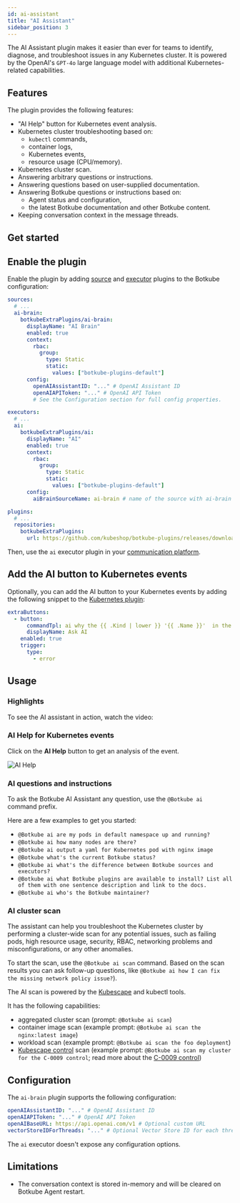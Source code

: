 ```yaml
---
id: ai-assistant
title: "AI Assistant"
sidebar_position: 3
---
```


The AI Assistant plugin makes it easier than ever for teams to identify, diagnose, and troubleshoot issues in any Kubernetes cluster. It is powered by the OpenAI's `GPT-4o` large language model with additional Kubernetes-related capabilities.

## Features

The plugin provides the following features:

- "AI Help" button for Kubernetes event analysis.
- Kubernetes cluster troubleshooting based on:
  - `kubectl` commands,
  - container logs,
  - Kubernetes events,
  - resource usage (CPU/memory).
- Kubernetes cluster scan.
- Answering arbitrary questions or instructions.
- Answering questions based on user-supplied documentation.
- Answering Botkube questions or instructions based on:
  - Agent status and configuration,
  - the latest Botkube documentation and other Botkube content.
- Keeping conversation context in the message threads.

## Get started

## Enable the plugin

Enable the plugin by adding [source](../self-hosted-configuration/source.md) and [executor](../self-hosted-configuration/executor.md) plugins to the Botkube configuration:

```yaml
sources:
  # ...
  ai-brain:
    botkubeExtraPlugins/ai-brain:
      displayName: "AI Brain"
      enabled: true
      context:
        rbac:
          group:
            type: Static
            static:
              values: ["botkube-plugins-default"]
      config:
        openAIAssistantID: "..." # OpenAI Assistant ID
        openAIAPIToken: "..." # OpenAI API Token
        # See the Configuration section for full config properties.

executors:
  # ...
  ai:
    botkubeExtraPlugins/ai:
      displayName: "AI"
      enabled: true
      context:
        rbac:
          group:
            type: Static
            static:
              values: ["botkube-plugins-default"]
      config:
        aiBrainSourceName: ai-brain # name of the source with ai-brain plugin

plugins:
  # ...
  repositories:
    botkubeExtraPlugins:
      url: https://github.com/kubeshop/botkube-plugins/releases/download/v1.14.0/plugins-index.yaml
```

Then, use the `ai` executor plugin in your [communication platform](../self-hosted-configuration/communication/index.md).

## Add the AI button to Kubernetes events

Optionally, you can add the AI button to your Kubernetes events by adding the following snippet to the [Kubernetes plugin](./kubernetes.md):

```yaml
extraButtons:
  - button:
      commandTpl: ai why the {{ .Kind | lower }} '{{ .Name }}'  in the {{ .Namespace }} namespace is failing with {{ .Reason }}. If possible, check the application logs.
      displayName: Ask AI
    enabled: true
    trigger:
      type:
        - error
```

## Usage

### Highlights

To see the AI assistant in action, watch the video:


<ReactPlayer controls url="https://www.youtube.com/watch?v=VzXUL7rch-4" />

### AI Help for Kubernetes events

Click on the **AI Help** button to get an analysis of the event.

![AI Help](./assets/ai-help-usage.png "AI Help")

### AI questions and instructions

To ask the Botkube AI Assistant any question, use the `@Botkube ai` command prefix.

Here are a few examples to get you started:

- `@Botkube ai are my pods in default namespace up and running?`
- `@Botkube ai how many nodes are there?`
- `@Botkube ai output a yaml for Kubernetes pod with nginx image`
- `@Botkube what's the current Botkube status?`
- `@Botkube ai what's the difference between Botkube sources and executors?`
- `@Botkube ai what Botkube plugins are available to install? List all of them with one sentence description and link to the docs.`
- `@Botkube ai who's the Botkube maintainer?`

### AI cluster scan

The assistant can help you troubleshoot the Kubernetes cluster by performing a cluster-wide scan for any potential issues,
such as failing pods, high resource usage, security, RBAC, networking problems and misconfigurations, or any other anomalies.

To start the scan, use the `@Botkube ai scan` command. Based on the scan results you can ask follow-up questions, like `@Botkube ai how I can fix the missing network policy issue?`).

The AI scan is powered by the [Kubescape](https://kubescape.io/) and kubectl tools.

It has the following capabilities:

- aggregated cluster scan (prompt: `@Botkube ai scan`)
- container image scan (example prompt: `@Botkube ai scan the nginx:latest image`)
- workload scan (example prompt: `@Botkube ai scan the foo deployment`)
- [Kubescape control](https://hub.armosec.io/docs/controls) scan (example prompt: `@Botkube ai scan my cluster for the C-0009 control`; read more about the [C-0009 control](https://hub.armosec.io/docs/c-0009))

## Configuration

The `ai-brain` plugin supports the following configuration:

```yaml
openAIAssistantID: "..." # OpenAI Assistant ID
openAIAPIToken: "..." # OpenAI API Token
openAIBaseURL: https://api.openai.com/v1 # Optional custom URL
vectorStoreIDForThreads: "..." # Optional Vector Store ID for each thread. This allows file search capabilities for the AI plugin.
```

The `ai` executor doesn't expose any configuration options.

## Limitations

- The conversation context is stored in-memory and will be cleared on Botkube Agent restart.
